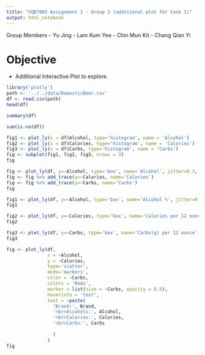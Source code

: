 ```yaml
---
title: "SQB7005 Assignment 1 - Group 2 (additional plot for task 1)"
output: html_notebook
---
```


Group Members
- Yu Jing
- Lam Kum Yee
- Chin Mun Kit
- Chang Qian Yi

# Objective
- Additional Interactive Plot to explore.

```r
library('plotly')
path <- '../../data/DomesticBeer.csv'
df <- read.csv(path)
head(df)
```


```r
summary(df)
```

```r
sum(is.na(df))
```
```r
fig1 <- plot_ly(x = df$Alcohol, type='histogram', name = 'Alcohol')
fig2 <- plot_ly(x = df$Calories, type='histogram', name = 'Calories')
fig3 <- plot_ly(x = df$Carbs, type='histogram', name = 'Carbs')
fig <- subplot(fig1, fig2, fig3, nrows = 3)
fig
```



```r
fig <- plot_ly(df, y=~Alcohol, type='box', name='Alcohol', jitter=0.3, pointpos = -1.8)
fig <- fig %>% add_trace(y=~Calories, name='Calories')
fig <- fig %>% add_trace(y=~Carbs, name='Carbs')
fig
```
```r
fig1 <- plot_ly(df, y=~Alcohol, type='box', name='Alcohol %', jitter=0.3, pointpos = -1.8)
fig1
```


```r
fig2 <- plot_ly(df, y=~Calories, type='box', name='Calories per 12 ounce', jitter=0.3, pointpos = -1.8)
fig2
```


```r
fig3 <- plot_ly(df, y=~Carbs, type='box', name='Carbs(g) per 12 ounce', jitter=0.3, pointpos = -1.8)
fig3
```


```r
fig <- plot_ly(df, 
               x = ~Alcohol, 
               y = ~Calories, 
               type='scatter', 
               mode='markers', 
               color = ~Carbs, 
               colors = 'Reds', 
               marker = list(size = ~Carbs, opacity = 0.5),
               hoverinfo = 'text',
               text = ~paste(
                 'Brand:', Brand,
                 '<br>Alcohols:', Alcohol,
                 '<br>Calories:', Calories,
                 '<br>Carbs:', Carbs
                 
                 )
               )
fig
```




